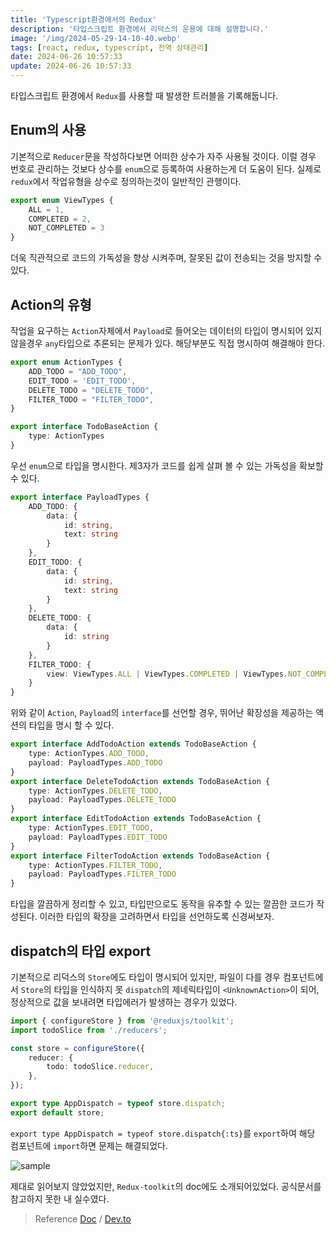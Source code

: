 ```yaml
---
title: 'Typescript환경에서의 Redux'
description: '타입스크립트 환경에서 리덕스의 운용에 대해 설명합니다.'
image: '/img/2024-05-29-14-10-40.webp'
tags: [react, redux, typescript, 전역 상태관리]
date: 2024-06-26 10:57:33
update: 2024-06-26 10:57:33
---
```


<Callout>타입스크립트 환경에서 `Redux`를 사용할 때 발생한 트러블을 기록해둡니다.</Callout>

## Enum의 사용
기본적으로 `Reducer`문을 작성하다보면 어떠한 상수가 자주 사용될 것이다.
이럴 경우 번호로 관리하는 것보다 상수를 `enum`으로 등록하여 사용하는게 더 도움이 된다.
실제로 `redux`에서 작업유형을 상수로 정의하는것이 일반적인 관행이다.

```ts filename="TypeScript"
export enum ViewTypes {
    ALL = 1,
    COMPLETED = 2,
    NOT_COMPLETED = 3
}
```

더욱 직관적으로 코드의 가독성을 향상 시켜주며, 잘못된 값이 전송되는 것을 방지할 수 있다.

## Action의 유형

작업을 요구하는 `Action`자체에서 `Payload`로 들어오는 데이터의 타입이 명시되어 있지않을경우
`any`타입으로 추론되는 문제가 있다. 해당부분도 직접 명시하여 해결해야 한다.

```ts filename="TypeScript"
export enum ActionTypes {
    ADD_TODO = "ADD_TODO",
    EDIT_TODO = 'EDIT_TODO',
    DELETE_TODO = "DELETE_TODO",
    FILTER_TODO = "FILTER_TODO",
}
```

```ts filename="TypeScript"
export interface TodoBaseAction {
    type: ActionTypes
}
```

우선 `enum`으로 타입을 명시한다. 제3자가 코드를 쉽게 살펴 볼 수 있는 가독성을 확보할 수 있다.


```ts filename="TypeScript"
export interface PayloadTypes {
    ADD_TODO: {
        data: {
            id: string,
            text: string
        }
    },
    EDIT_TODO: {
        data: {
            id: string,
            text: string
        }
    },
    DELETE_TODO: {
        data: {
            id: string
        }
    },
    FILTER_TODO: {
        view: ViewTypes.ALL | ViewTypes.COMPLETED | ViewTypes.NOT_COMPLETED
    }
}
```

위와 같이 `Action`, `Payload`의 `interface`를 선언할 경우, 뛰어난 확장성을 제공하는 액션의 타입을 명시 할 수 있다.

```ts filename="TypeScript"
export interface AddTodoAction extends TodoBaseAction {
    type: ActionTypes.ADD_TODO,
    payload: PayloadTypes.ADD_TODO
}
export interface DeleteTodoAction extends TodoBaseAction {
    type: ActionTypes.DELETE_TODO,
    payload: PayloadTypes.DELETE_TODO
}
export interface EditTodoAction extends TodoBaseAction {
    type: ActionTypes.EDIT_TODO,
    payload: PayloadTypes.EDIT_TODO
}
export interface FilterTodoAction extends TodoBaseAction {
    type: ActionTypes.FILTER_TODO,
    payload: PayloadTypes.FILTER_TODO
}
```

타입을 깔끔하게 정리할 수 있고, 타입만으로도 동작을 유추할 수 있는 깔끔한 코드가 작성된다.
이러한 타입의 확장을 고려하면서 타입을 선언하도록 신경써보자.

## dispatch의 타입 export

기본적으로 리덕스의 `Store`에도 타입이 명시되어 있지만, 파일이 다를 경우 컴포넌트에서 `Store`의 타입을 인식하지 못
`dispatch`의 제네릭타입이 `<UnknownAction>`이 되어, 정상적으로 값을 보내려면 타입에러가 발생하는 경우가 있었다.

```ts {10} filename="TypeScript"
import { configureStore } from '@reduxjs/toolkit';
import todoSlice from './reducers';

const store = configureStore({
    reducer: {
        todo: todoSlice.reducer,
    },
});

export type AppDispatch = typeof store.dispatch;
export default store;

```

`export type AppDispatch = typeof store.dispatch{:ts}`를 `export`하여
해당 컴포넌트에 `import`하면 문제는 해결되었다.

![sample](/img/2024-05-29-14-48-38.webp)

제대로 읽어보지 않았었지만, `Redux-toolkit`의 doc에도 소개되어있었다. 공식문서를 참고하지 못한 내 실수였다.


> Reference [Doc](https://redux-toolkit.js.org/usage/usage-with-typescript) / [Dev.to](https://dev.to/leomeloxp/taking-react-and-redux-to-the-next-level-with-typescript-1m84)